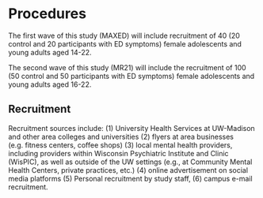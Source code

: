 # Procedures
The first wave of this study (MAXED) will include recruitment of 40 (20 control and 20 participants with ED symptoms) female adolescents and young adults aged 14-22.

The second wave of this study (MR21) will include  the recruitment of 100 (50 control and 50 participants with ED symptoms) female adolescents and young adults aged 16-22.

## Recruitment

Recruitment sources include: (1) University Health Services at UW-Madison and other area colleges and universities (2) flyers at area businesses (e.g. fitness centers, coffee shops) (3) local mental health providers, including providers within Wisconsin Psychiatric Institute and Clinic (WisPIC), as well as outside of the UW settings (e.g., at Community Mental Health Centers, private practices, etc.) (4) online advertisement on social media platforms (5) Personal recruitment by study staff, (6) campus e-mail recruitment.



